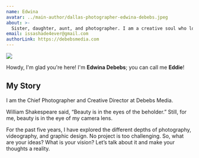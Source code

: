 ```yaml
---
name: Edwina
avatar: ../main-author/dallas-photographer-edwina-debebs.jpeg
about: >-
  Sister, daughter, aunt, and photographer. I am a creative soul who loves to capture the beauty of life through my camera lens.
email: issashade4ever@gmail.com
authorLink: https://debebsmedia.com
---
```


![](../main-author/dallas-photographer-edwina-debebs.jpeg)

Howdy, I'm glad you're here! I'm **Edwina Debebs**; you can call me **Eddie**!

## My Story

I am the Chief Photographer and Creative Director at Debebs Media.

William Shakespeare said, “Beauty is in the eyes of the beholder.” Still, for me, beauty is in the eye of my camera lens.

For the past five years, I have explored the different depths of photography, videography, and graphic design. No project is too challenging. So, what are your ideas? What is your vision?
Let’s talk about it and make your thoughts a reality.
